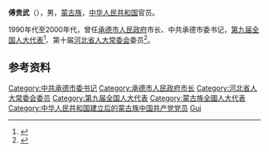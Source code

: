 '''傅贵武'''（{{bd|20世纪|？|}}），男，[[蒙古族|蒙古族]]，[[中华人民共和国|中华人民共和国]]官员。

1990年代至2000年代，曾任[[承德市人民政府|承德市人民政府]]市长、中共承德市委书记，[[第九届全国人大代表|第九届全国人大代表]]<ref>{{Cite book|title=中华人民共和国职官志|author=何虎生, 李耀东, 向常福主编|publisher=中国社会出版社|year=2003|isbn=9787800883934|location=北京|pages=}}</ref>、第十届[[河北省人民代表大会常务委员会|河北省人大常委会]]委员<ref>{{Cite web |url=http://www.npc.gov.cn/zgrdw/npc/xinwen/dfrd/hb/2011-03/03/content_1631051.htm |title=河北省五至十一届人大常委会组成人员名单 |accessdate=2022-04-08 |author= |date= |work= |publisher=全国人民代表大会网站，来源：纪念地方人大设立常委会30周年文集 |quote=十届人大常委会组成人员（2003年1月----2008年1月）[……] 委员(按姓氏笔划排列)： [……]蒋陶然 傅贵武(蒙古族) 檀润华 |language=Zh-hans |archive-date=2019-10-25 |archive-url=https://web.archive.org/web/20191025114723/http://www.npc.gov.cn/zgrdw/npc/xinwen/dfrd/hb/2011-03/03/content_1631051.htm }}</ref>。

== 参考资料 ==
{{reflist}}

{{承德市市长}}
{{中华人民共和国官员小作品}}
{{Authority control}}
{{DEFAULTSORT:Fu傅}}
[[Category:中共承德市委书记|Category:中共承德市委书记]]
[[Category:承德市人民政府市长|Category:承德市人民政府市长]]
[[Category:河北省人大常委会委员|Category:河北省人大常委会委员]]
[[Category:第九届全国人大代表|Category:第九届全国人大代表]]
[[Category:蒙古族全國人大代表|Category:蒙古族全國人大代表]]
[[Category:中华人民共和国建立后的蒙古族中国共产党党员|Category:中华人民共和国建立后的蒙古族中国共产党党员]]
[[Category:傅姓|Gui]]